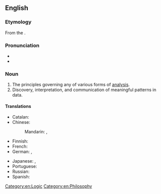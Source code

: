 ==English==

===Etymology===
From the {{etyl|grc|en}} {{m|el|ἀναλυτικά||science of analysis}}.

===Pronunciation===
* {{IPA|/ænəˈlɪtɪks/|lang=en}}
* {{hyph|an|a|lyt|ics|lang=en}}

===Noun===
{{en-noun|-}}
{{wikipedia}}

# The principles governing any of various forms of [[analysis]].
# Discovery, interpretation, and communication of meaningful patterns in data.

====Translations====
{{trans-top|application of computer technology, operational research, and statistics to solve problems}}
* Catalan: {{t|ca|analítica|f}}
* Chinese:
*: Mandarin: {{t+|cmn|分析學|sc=Hani}}, {{t+|cmn|分析学|tr=fēnxīxué|sc=Hani}}
* Finnish: {{t|fi|analytiikka}}
* French: {{t+|fr|analytique|f}}
* German: {{t|de|Analytics|f}}, {{t+|de|Analytik|f}}
{{trans-mid}}
* Japanese: {{t|ja|分析論|tr=ぶんせきろん, bunsekiron|sc=Jpan}} {{qualifier|theory}}, {{t|ja|解析学|tr=かいせきがく, kaisekigaku|sc=Jpan}}
* Portuguese: {{t+|pt|análise|f}}
* Russian: {{t+|ru|анали́тика|f}}
* Spanish: {{t+|es|analítica|f}}
{{trans-bottom}}

[[Category:en:Logic]]
[[Category:en:Philosophy]]